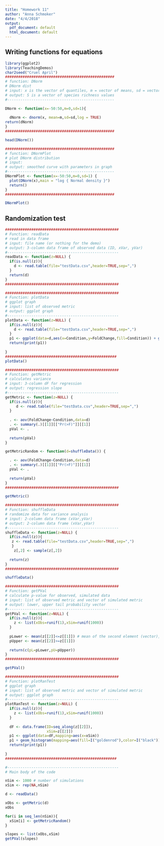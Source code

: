 ```yaml
---
title: "Homework 11"
author: "Anna Schmoker"
date: "4/4/2018"
output:
  pdf_document: default
  html_document: default
---
```

## Writing functions for equations

```r
library(ggplot2)
library(TeachingDemos)
char2seed("Cruel April")
##################################################
# function: DNorm
# DNorm dist
# input: x is the vector of quantiles, m = vector of means, sd = vector of standard deviations
# output: S is a vector of species richness values
#------------------------------------------------- 

DNorm <- function(x=-50:50,m=0,sd=1){
  
  dNorm <- dnorm(x, mean=m,sd=sd,log = TRUE)
return(dNorm)
}
##################################################

head(DNorm())

##################################################
# function: DNormPlot
# plot DNorm distribution
# input: 
# output: smoothed curve with parameters in graph
#------------------------------------------------- 
DNormPlot <- function(x=-50:50,m=0,sd=1) {
  plot(DNorm(x),main = "log { Normal density }")
  return()
}
##################################################

DNormPlot()

```

## Randomization test

```r
####################################################
# Function: readData
# read in data frame
# input: file name (or nothing for the demo)
# output: 3-column data frame of observed data (ID, xVar, yVar)
#---------------------------------------------------
readData <- function(z=NULL) {
  if(is.null(z)){
    d <- read.table(file="testData.csv",header=TRUE,sep=",")
  }
  return(d)
}
####################################################

####################################################
# Function: plotData
# ggplot graph
# input: list of observed metric
# output: ggplot graph
#---------------------------------------------------
plotData <- function(z=NULL) {
  if(is.null(z)){
    d <- read.table(file="testData.csv",header=TRUE,sep=",")
  }
  p1 <- ggplot(data=d,aes(x=Condition,y=FoldChange,fill=Condition)) + geom_boxplot()
  return(print(p1))
  
}
###################################################
plotData()

####################################################
# Function: getMetric
# calculates variance
# input: 3-column dF for regression
# output: regression slope
#---------------------------------------------------
getMetric <- function(z=NULL) {
  if(is.null(z)){
     d <- read.table(file="testData.csv",header=TRUE,sep=",")
  }
  
  . <- aov(FoldChange~Condition,data=d) 
  . <- summary(.)[[1]][["Pr(>F)"]][[1]]
  pVal <- .
  
  return(pVal)
}

getMetricRandom <- function(d=shuffleData()) {

  . <- aov(FoldChange~Condition,data=d) 
  . <- summary(.)[[1]][["Pr(>F)"]][[1]]
  pVal <- .
  
  return(pVal)
}
####################################################

getMetric()

####################################################
# Function: shuffleData
# randomize data for variance analysis
# input: 2-column data frame (xVar,yVar)
# output: 2-column data frame (xVar,yVar)
#---------------------------------------------------
shuffleData <- function(z=NULL) {
  if(is.null(z)){
   z <- read.table(file="testData.csv",header=TRUE,sep=",")
   }
    z[,2] <- sample(z[,2])
 
  return(z)
}
####################################################

shuffleData()

####################################################
# Function: getPVal
# calculate p-value for observed, simulated data
# input: list of observed metric and vector of simulated metric
# output: lower, upper tail probability vector
#---------------------------------------------------
getPVal <- function(z=NULL) {
  if(is.null(z)){
    z <- list(xObs=runif(1),xSim=runif(1000))
  }
  
  pLower <- mean(z[[2]]<=z[[1]]) # mean of the second element (vector), when it's less than or equal to the first element (observed)
  pUpper <- mean(z[[2]]>=z[[1]])
  
  return(c(pL=pLower,pU=pUpper))
}
####################################################

getPVal()

####################################################
# Function: plotRanTest
# ggplot graph
# input: list of observed metric and vector of simulated metric
# output: ggplot graph
#---------------------------------------------------
plotRanTest <- function(z=NULL) {
  if(is.null(z)){
    z <- list(xObs=runif(1),xSim=runif(1000))
  }
  
  dF <- data.frame(ID=seq_along(z[[2]]),
                   xSim=z[[2]])
  p1 <- ggplot(data=dF,mapping=aes(x=xSim))
  p1 + geom_histogram(mapping=aes(fill=I("goldenrod"),color=I("black"))) + geom_vline(aes(xintercept=z[[1]],col="blue"))
  return(print(p1))
  
}
###################################################

#---------------------------------------------------
# Main body of the code

nSim <- 1000 # number of simulations
xSim <- rep(NA,nSim)

d <- readData()

xObs <- getMetric(d)
xObs

for(i in seq_len(nSim)){
  xSim[i] <- getMetricRandom()
}

slopes <- list(xObs,xSim)
getPVal(slopes)

```

